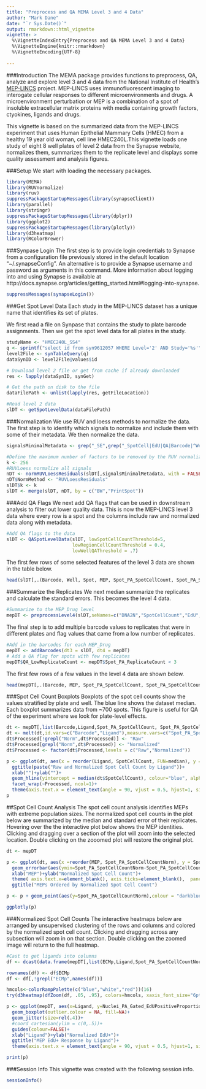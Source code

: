 ```yaml
---
title: "Preprocess and QA MEMA Level 3 and 4 Data"
author: "Mark Dane"
date: "`r Sys.Date()`"
output: rmarkdown::html_vignette
vignette: >
  %\VignetteIndexEntry{Preprocess and QA MEMA Level 3 and 4 Data}
  %\VignetteEngine{knitr::rmarkdown}
  %\VignetteEncoding{UTF-8}
  
---
```


###Introduction
  The MEMA package provides functions to preprocess, QA, analyze and explore level 3 and 4 data from the National Institute of Health's  [MEP-LINCS](https://www.synapse.org/#!Synapse:syn2862345) project. MEP-LINCS uses immunofluorescent imaging to interogate cellular responses to different microenvironments and drugs. A microenvironment perturbation or MEP is a combination of a spot of insoluble extracellular matrix proteins with media containing growth factors, ctyokines, ligands and drugs.
  
  This vignette is based on the summarized data from the MEP-LINCS experiment that uses Human Epithelial Mammary Cells (HMEC) from a healthy 19 year old woman, cell line HMEC240L.This vignette loads one study of eight 8 well plates of level 2 data from the Synapse website, normalizes them, summarizes them to the replicate level and displays some quality assessment and analysis figures. 
  
###Setup
  We start with loading the necessary packages.
  
  
```r
library(MEMA)
library(RUVnormalize)
library(ruv)
suppressPackageStartupMessages(library(synapseClient))
library(parallel)
library(stringr)
suppressPackageStartupMessages(library(dplyr))
library(ggplot2)
suppressPackageStartupMessages(library(plotly))
library(d3heatmap)
library(RColorBrewer)

```

###Synpase Login
  The first step is to provide login credentials to Synapse from a configuration file previously stored in the default location “~/.synapseConfig”. An alternative is to provide a Synapse username and password as arguments in this command. More information about logging into and using Synapse is available at http://docs.synapse.org/articles/getting_started.html#logging-into-synapse.  

```r
suppressMessages(synapseLogin())
```

###Get Spot Level Data
Each study in the MEP-LINCS dataset has a unique name that identifies its set of plates. 

We first read a file on Synpase that contains the study to plate barcode assignments. Then we get the spot level data for all plates in the study.  

```r
studyName <- "HMEC240L_SS4"
q <- sprintf("select id from syn9612057 WHERE Level='2' AND Study='%s'", studyName)
level2File <- synTableQuery(q)
dataSynID <- level2File@values$id

# Download level 2 file or get from cache if already downloaded
res <- lapply(dataSynID, synGet)

# Get the path on disk to the file
dataFilePath <- unlist(lapply(res, getFileLocation))

#Read level 2 data
slDT <- getSpotLevelData(dataFilePath)
```

###Normalization
We use RUV and loess methods to normalize the data. The first step is to identify which signals to normalize and include them with some of their metadata. We then normalize the data.  

```r

signalsMinimalMetadata <- grep("_SE",grep("_SpotCell|EdU|QA|Barcode|^Well$|^Spot$|^PrintSpot$|^Ligand$|^ECMp$|^Drug$|^Drug1Conc$|^ArrayRow$|^ArrayColumn$|^CellLine$",colnames(slDT), value=TRUE), value=TRUE, invert=TRUE)

#Define the maximum number of factors to be removed by the RUV normalization
k <- 256
#RUVLoess normalize all signals
nDT <- normRUVLoessResiduals(slDT[,signalsMinimalMetadata, with = FALSE], k)
nDT$NormMethod <- "RUVLoessResiduals"
slDT$k <- k
slDT <- merge(slDT, nDT, by = c("BW","PrintSpot"))
```

###Add QA Flags
  We next add QA flags that can be used in downstream analysis to filter out lower quality data. This is now the MEP-LINCS level 3 data where every row is a spot and the columns include raw and normalized data along with metadata.  

```r
#Add QA flags to the data
slDT <- QASpotLevelData(slDT, lowSpotCellCountThreshold=5,
                        lowRegionCellCountThreshold = 0.4,
                        lowWellQAThreshold = .7)
```

  The first few rows of some selected features of the level 3 data are shown in the table below.

```r
head(slDT[,.(Barcode, Well, Spot, MEP, Spot_PA_SpotCellCount, Spot_PA_SpotCellCountNorm)])

```

###Summarize the Replicates
  We next median summarize the replicates and calculate the standard errors. This becomes the level 4 data.  

```r
#Summarize to the MEP_Drug level
mepDT <- preprocessLevel4(slDT,seNames=c("DNA2N","SpotCellCount","EdU","MitoTracker","KRT","Lineage","Fibrillarin"))
```

  The final step is to add multiple barcode values to replicates that were in different plates and flag values that came from a low number of replicates.   
  
```r
#Add in the barcodes for each MEP_Drug
mepDT <- addBarcodes(dt3 = slDT, dt4 = mepDT)
# Add a QA flag for spots with few replicates
mepDT$QA_LowReplicateCount <- mepDT$Spot_PA_ReplicateCount < 3
```

  The first few rows of a few values in the level 4 data are shown below.  
  
```r
head(mepDT[,.(Barcode, MEP, Spot_PA_SpotCellCount, Spot_PA_SpotCellCountNorm)])
```

###Spot Cell Count Boxplots
Boxplots of the spot cell counts show the values stratified by plate and well. The blue line shows the dataset median. Each boxplot summarizes data from ~700 spots. This figure is useful for QA of the experiment where we look for plate-level effects. 

```r

dt <- mepDT[,list(Barcode,Ligand,Spot_PA_SpotCellCount, Spot_PA_SpotCellCountNorm)]
dt <- melt(dt,id.vars=c("Barcode","Ligand"),measure.vars=c("Spot_PA_SpotCellCount","Spot_PA_SpotCellCountNorm"), variable.name = "Processed",value.name = "SpotCellCount", variable.factor = FALSE)
dt$Processed[!grepl("Norm",dt$Processed)] <- "Raw"
dt$Processed[grepl("Norm",dt$Processed)] <- "Normalized"
dt$Processed <- factor(dt$Processed,levels = c("Raw","Normalized"))

p <- ggplot(dt, aes(x = reorder(Ligand, SpotCellCount, FUN=median), y = SpotCellCount, colour = Barcode))+geom_boxplot()+
  ggtitle(paste("Raw and Normalized Spot Cell Count by Ligand"))+
  xlab("")+ylab("")+
  geom_hline(yintercept = median(dt$SpotCellCount), colour="blue", alpha=.5)+
  facet_wrap(~Processed, ncol=1)+
  theme(axis.text.x = element_text(angle = 90, vjust = 0.5, hjust=1, size=rel(.8)), axis.text.y = element_text(angle = 0, vjust = 0.5, hjust=1, size=rel(1)), plot.title = element_text(size = rel(1)),legend.text=element_text(size = rel(.5)),legend.title=element_text(size = rel(.8)))
p

```


##Spot Cell Count Analysis
The spot cell count analysis identifies MEPs with extreme population sizes. The normalized spot cell counts in the plot below are summarized by the median and standard error of their replicates. Hovering over the the interactive plot below shows the MEP identities. Clicking and dragging over a section of the plot will zoom into the selected location. Double clicking on the zooomed plot will restore the original plot.


```r

dt <- mepDT

p <- ggplot(dt, aes(x =reorder(MEP, Spot_PA_SpotCellCountNorm), y = Spot_PA_SpotCellCountNorm))+
  geom_errorbar(aes(ymin=Spot_PA_SpotCellCountNorm-Spot_PA_SpotCellCountNorm_SE, ymax=Spot_PA_SpotCellCountNorm+Spot_PA_SpotCellCountNorm_SE), width=.01, colour="black") +
  xlab("MEP")+ylab("Normalized Spot Cell Count")+
  theme( axis.text.x=element_blank(), axis.ticks=element_blank(),  panel.grid.major = element_blank())+
  ggtitle("MEPs Ordered by Normalized Spot Cell Count")

p <- p + geom_point(aes(y=Spot_PA_SpotCellCountNorm),colour = "darkblue", alpha = .5)

ggplotly(p)
```


###Normalized Spot Cell Counts
  The interactive heatmaps below are arranged by unsupervised clustering of the rows and columns and colored by the normalized spot cell count. Clicking and dragging across any subsection will zoom in on that section. Double clicking on the zoomed image will return to the full heatmap.  

```r
#Cast to get ligands into columns
df <- dcast(data.frame(mepDT[,list(ECMp,Ligand,Spot_PA_SpotCellCountNorm,Barcode)]),ECMp~Ligand, value.var = "Spot_PA_SpotCellCountNorm",fun=median)

rownames(df) <- df$ECMp
df <- df[,!grepl("ECMp",names(df))]

hmcols<-colorRampPalette(c("blue","white","red"))(16)
try(d3heatmap(dfZoom(df, .05, .95), colors=hmcols, xaxis_font_size="6pt", yaxis_font_size="5pt"), TRUE)

```

```r
p <- ggplot(mepDT, aes(x=Ligand, y=Nuclei_PA_Gated_EdUPositiveProportionNorm))+
  geom_boxplot(outlier.colour = NA, fill=NA)+
  geom_jitter(size=rel(.4))+
  #coord_cartesian(ylim = c(0,.5))+
  guides(colour=FALSE)+
  xlab("Ligand")+ylab("Normalized EdU+")+
  ggtitle("MEP EdU+ Response by Ligand")+
  theme(axis.text.x = element_text(angle = 90, vjust = 0.5, hjust=1, size=rel(.7)), axis.text.y = element_text(angle = 0, vjust = 0.5, hjust=1, size=rel(1)), plot.title = element_text(size = rel(1)),legend.text=element_text(size = rel(1)),legend.title=element_text(size = rel(1)))

print(p)
```

###Session Info
This vignette was created with the following session info.

```r
sessionInfo()
```